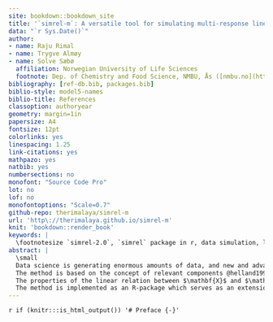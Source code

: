 ```yaml
---
site: bookdown::bookdown_site
title: '`simrel-m`: A versatile tool for simulating multi-response linear model data'
data: "`r Sys.Date()`"
author:
- name: Raju Rimal
- name: Trygve Almøy
- name: Solve Sæbø
  affiliation: Norwegian University of Life Sciences
  footnote: Dep. of Chemistry and Food Science, NMBU, Ås ([nmbu.no](http://nmbu.no))
bibliography: [ref-db.bib, packages.bib]
biblio-style: model5-names
biblio-title: References
classoption: authoryear
geometry: margin=1in
papersize: A4
fontsize: 12pt
colorlinks: yes
linespacing: 1.25
link-citations: yes
mathpazo: yes
natbib: yes
numbersections: no
monofont: "Source Code Pro"
lot: no
lof: no
monofontoptions: "Scale=0.7"
github-repo: therimalaya/simrel-m
url: 'http\://therimalaya.github.io/simrel-m'
knit: 'bookdown::render_book'
keywords: |
  \footnotesize `simrel-2.0`, `simrel` package in r, data simulation, linear model, `simrel-m`
abstract: |
  \small
  Data science is generating enormous amounts of data, and new and advanced analytical methods are constantly being developed to cope with the challenge of extracting information from such "big-data". Researchers often use simulated data to assess and document the properties of these new methods, and in this paper we present `simrel-m`, which is a versatile and transparent tool for simulating linear model data with extensive range of adjustable properties.
  The method is based on the concept of relevant components @helland1994comparison, which is equivalent to the envelope model @cook2013envelopes. It is a multi-response extension of `simrel` @saebo2015simrel, and as `simrel` the new approach is essentially based on random rotations of latent relevant components to obtain a predictor matrix $\mathbf{X}$, but in addition we introduce random rotations of latent components spanning a response space in order to obtain a multivariate response matrix $\mathbf{Y}$.
  The properties of the linear relation between $\mathbf{X}$ and $\mathbf{Y}$ are defined by a small set of input parameters which allow versatile and adjustable simulations. Sub-space rotations also allow for generating data suitable for testing variable selection methods in multi-response settings.
  The method is implemented as an R-package which serves as an extension of the existing `simrel` packages @saebo2015simrel.
---
```


`r if (knitr:::is_html_output()) '# Preface {-}'`
